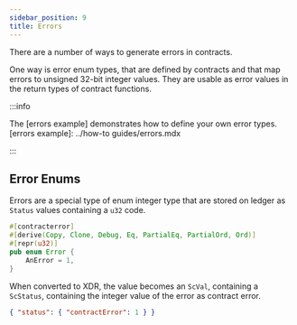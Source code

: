 ```yaml
---
sidebar_position: 9
title: Errors
---
```


There are a number of ways to generate errors in contracts.

One way is error enum types, that are defined by contracts and that map errors to unsigned 32-bit integer values. They are usable as error values in the return types of contract functions.

:::info

The [errors example] demonstrates how to define your own error types. [errors example]: ../how-to guides/errors.mdx

:::

## Error Enums

Errors are a special type of enum integer type that are stored on ledger as `Status` values containing a `u32` code.

```rust
#[contracterror]
#[derive(Copy, Clone, Debug, Eq, PartialEq, PartialOrd, Ord)]
#[repr(u32)]
pub enum Error {
    AnError = 1,
}
```

When converted to XDR, the value becomes an `ScVal`, containing a `ScStatus`, containing the integer value of the error as contract error.

```json
{ "status": { "contractError": 1 } }
```
